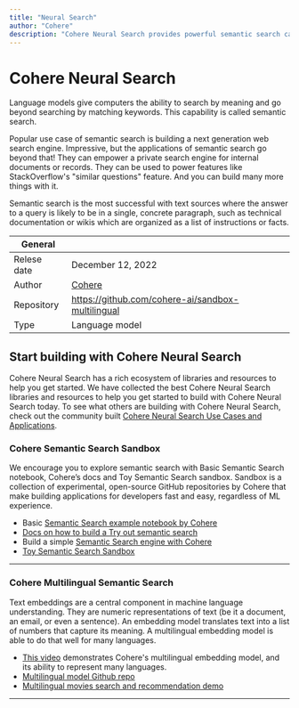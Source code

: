 ```yaml
---
title: "Neural Search"
author: "Cohere"
description: "Cohere Neural Search provides powerful semantic search capabilities that find text, documents, and articles based on meaning, not just keywords."
---
```


# Cohere Neural Search
Language models give computers the ability to search by meaning and go beyond searching by matching keywords. This capability is called semantic search.

Popular use case of semantic search is building a next generation web search engine. Impressive, but the applications of semantic search go beyond that! They can empower a private search engine for internal documents or records. They can be used to power features like StackOverflow's "similar questions" feature. And you can build many more things with it.

Semantic search is the most successful with text sources where the answer to a query is likely to be in a single, concrete paragraph, such as technical documentation or wikis which are organized as a list of instructions or facts.

| General  |  |
| --- | --- |
| Relese date |  December 12, 2022 |
| Author | [Cohere](https://cohere.ai/)  |
| Repository | https://github.com/cohere-ai/sandbox-multilingual |
| Type | Language model |


## Start building with Cohere Neural Search
Cohere Neural Search has a rich ecosystem of libraries and resources to help you get started. We have collected the best Cohere Neural Search libraries and resources to help you get started to build with Cohere Neural Search today. To see what others are building with Cohere Neural Search, check out the community built [Cohere Neural Search Use Cases and Applications](/apps/tech/neural-search).


### Cohere Semantic Search Sandbox
We encourage you to explore semantic search with Basic Semantic Search notebook, Cohere’s docs and Toy Semantic Search sandbox. Sandbox is a collection of experimental, open-source GitHub repositories by Cohere that make building applications for developers fast and easy, regardless of ML experience.

* Basic [Semantic Search example notebook by Cohere](https://colab.research.google.com/github/cohere-ai/notebooks/blob/main/notebooks/Basic_Semantic_Search.ipynb)
* [Docs on how to build a Try out semantic search](https://docs.cohere.ai/docs/semantic-search)
* Build a simple [Semantic Search engine with Cohere](https://docs.cohere.ai/docs/semantic-search)
* [Toy Semantic Search Sandbox](https://github.com/cohere-ai/sandbox-toy-semantic-search)

---

### Cohere Multilingual Semantic Search
Text embeddings are a central component in machine language understanding. They are numeric representations of text (be it a document, an email, or even a sentence). An embedding model translates text into a list of numbers that capture its meaning. A multilingual embedding model is able to do that well for many languages.

* [This video](https://youtu.be/45mF81IosK4) demonstrates Cohere's multilingual embedding model, and its ability to represent many languages.
* [Multilingual model Github repo](https://github.com/cohere-ai/sandbox-multilingual)
* [Multilingual movies search and recommendation demo](https://co-movies.streamlit.app/)

---

